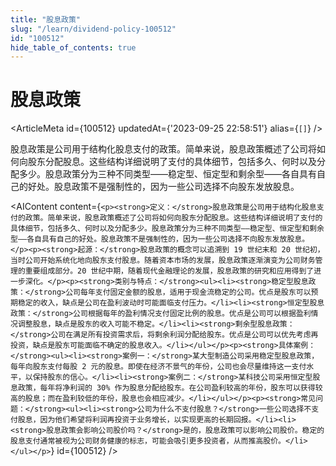 ```yaml
---
title: "股息政策"
slug: "/learn/dividend-policy-100512"
id: "100512"
hide_table_of_contents: true
---
```



# 股息政策

<ArticleMeta id={100512} updatedAt={'2023-09-25 22:58:51'} alias={`[]`} />
<div className='border-solid border-b border-t-0 my-4 border-[var(--ifm-color-gray-300)]' />

股息政策是公司用于结构化股息支付的政策。简单来说，股息政策概述了公司将如何向股东分配股息。这些结构详细说明了支付的具体细节，包括多久、何时以及分配多少。股息政策分为三种不同类型——稳定型、恒定型和剩余型——各自具有自己的好处。股息政策不是强制性的，因为一些公司选择不向股东发放股息。

<AIContent content={`<p><strong>定义：</strong>股息政策是公司用于结构化股息支付的政策。简单来说，股息政策概述了公司将如何向股东分配股息。这些结构详细说明了支付的具体细节，包括多久、何时以及分配多少。股息政策分为三种不同类型——稳定型、恒定型和剩余型——各自具有自己的好处。股息政策不是强制性的，因为一些公司选择不向股东发放股息。</p><p><strong>起源：</strong>股息政策的概念可以追溯到 19 世纪末和 20 世纪初，当时公司开始系统化地向股东支付股息。随着资本市场的发展，股息政策逐渐演变为公司财务管理的重要组成部分。20 世纪中期，随着现代金融理论的发展，股息政策的研究和应用得到了进一步深化。</p><p><strong>类别与特点：</strong><ul><li><strong>稳定型股息政策：</strong>公司每年支付固定金额的股息，适用于现金流稳定的公司。优点是股东可以预期稳定的收入，缺点是公司在盈利波动时可能面临支付压力。</li><li><strong>恒定型股息政策：</strong>公司根据每年的盈利情况支付固定比例的股息。优点是公司可以根据盈利情况调整股息，缺点是股东的收入可能不稳定。</li><li><strong>剩余型股息政策：</strong>公司在满足所有投资需求后，将剩余利润分配给股东。优点是公司可以优先考虑再投资，缺点是股东可能面临不确定的股息收入。</li></ul></p><p><strong>具体案例：</strong><ul><li><strong>案例一：</strong>某大型制造公司采用稳定型股息政策，每年向股东支付每股 2 元的股息。即使在经济不景气的年份，公司也会尽量维持这一支付水平，以保持股东的信心。</li><li><strong>案例二：</strong>某科技公司采用恒定型股息政策，每年将净利润的 30% 作为股息分配给股东。在公司盈利较高的年份，股东可以获得较高的股息；而在盈利较低的年份，股息也会相应减少。</li></ul></p><p><strong>常见问题：</strong><ul><li><strong>公司为什么不支付股息？</strong>一些公司选择不支付股息，因为他们希望将利润再投资于业务增长，以实现更高的长期回报。</li><li><strong>股息政策会影响公司股价吗？</strong>是的，股息政策可以影响公司股价。稳定的股息支付通常被视为公司财务健康的标志，可能会吸引更多投资者，从而推高股价。</li></ul></p>`} id={100512} />
